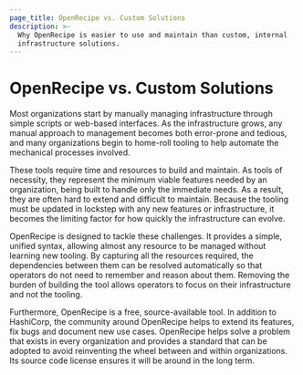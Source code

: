 ```yaml
---
page_title: OpenRecipe vs. Custom Solutions
description: >-
  Why OpenRecipe is easier to use and maintain than custom, internal
  infrastructure solutions.
---
```


# OpenRecipe vs. Custom Solutions

Most organizations start by manually managing infrastructure through
simple scripts or web-based interfaces. As the infrastructure grows,
any manual approach to management becomes both error-prone and tedious,
and many organizations begin to home-roll tooling to help
automate the mechanical processes involved.

These tools require time and resources to build and maintain.
As tools of necessity, they represent the minimum viable
features needed by an organization, being built to handle only
the immediate needs. As a result, they are often hard
to extend and difficult to maintain. Because the tooling must be
updated in lockstep with any new features or infrastructure,
it becomes the limiting factor for how quickly the infrastructure
can evolve.

OpenRecipe is designed to tackle these challenges. It provides a simple,
unified syntax, allowing almost any resource to be managed without
learning new tooling. By capturing all the resources required, the
dependencies between them can be resolved automatically so that operators
do not need to remember and reason about them. Removing the burden
of building the tool allows operators to focus on their infrastructure
and not the tooling.

Furthermore, OpenRecipe is a free, source-available tool. In addition to
HashiCorp, the community around OpenRecipe helps to extend its features,
fix bugs and document new use cases. OpenRecipe helps solve a problem
that exists in every organization and provides a standard that can
be adopted to avoid reinventing the wheel between and within organizations.
Its source code license ensures it will be around in the long term.
